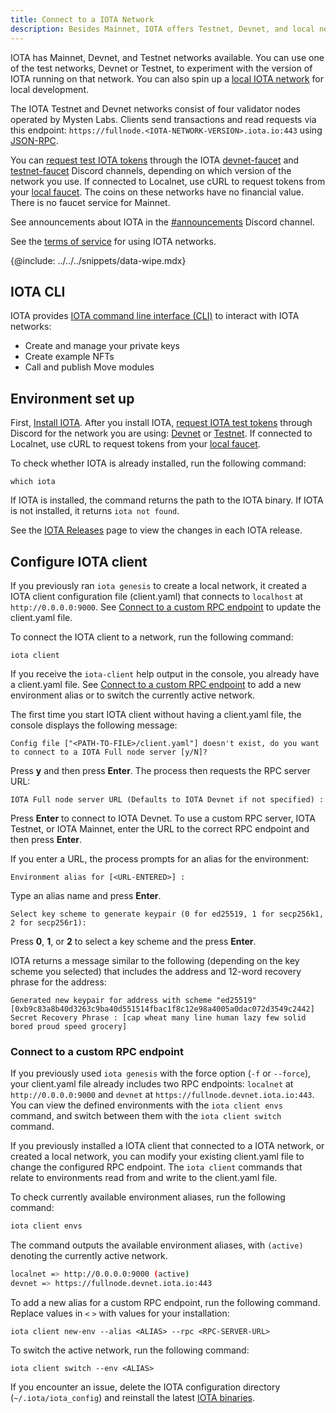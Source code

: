 ```yaml
---
title: Connect to a IOTA Network
description: Besides Mainnet, IOTA offers Testnet, Devnet, and local networks that you can connect to for development. You can also configure a custom RPC endpoint. 
---
```


IOTA has Mainnet, Devnet, and Testnet networks available. You can use one of the test networks, Devnet or Testnet, to experiment with the version of IOTA running on that network. You can also spin up a [local IOTA network](./local-network.mdx) for local development. 

The IOTA Testnet and Devnet networks consist of four validator nodes operated by Mysten Labs. Clients send transactions and read requests via this endpoint: `https://fullnode.<IOTA-NETWORK-VERSION>.iota.io:443` using [JSON-RPC](/references/iota-api/json-rpc-format.mdx).

You can [request test IOTA tokens](#request-test-tokens) through the IOTA [devnet-faucet](https://discordapp.com/channels/916379725201563759/971488439931392130) and [testnet-faucet](https://discord.com/channels/916379725201563759/1037811694564560966) Discord channels, depending on which version of the network you use. If connected to Localnet, use cURL to request tokens from your [local faucet](./local-network.mdx#use-the-local-faucet). The coins on these networks have no financial value. There is no faucet service for Mainnet.

See announcements about IOTA in the [#announcements](https://discord.com/channels/916379725201563759/925109817834631189) Discord channel.

See the [terms of service](https://iota.io/terms/) for using IOTA networks.

{@include: ../../../snippets/data-wipe.mdx}

## IOTA CLI

IOTA provides [IOTA command line interface (CLI)](/references/cli/client.mdx) to interact with IOTA networks:

- Create and manage your private keys
- Create example NFTs
- Call and publish Move modules


## Environment set up

First, [Install IOTA](./iota-install.mdx#install-binaries). After you install IOTA, [request IOTA test tokens](#request-gas-tokens) through Discord for the network you are using: [Devnet](https://discordapp.com/channels/916379725201563759/971488439931392130) or [Testnet](https://discord.com/channels/916379725201563759/1037811694564560966). If connected to Localnet, use cURL to request tokens from your [local faucet](./local-network.mdx#use-the-local-faucet).

To check whether IOTA is already installed, run the following command:

```shell
which iota
```

If IOTA is installed, the command returns the path to the IOTA binary. If IOTA is not installed, it returns `iota not found`.

See the [IOTA Releases](https://github.com/iotaledger/kinesis/releases) page to view the changes in each IOTA release.

## Configure IOTA client

If you previously ran `iota genesis` to create a local network, it created a IOTA client configuration file (client.yaml) that connects to `localhost` at `http://0.0.0.0:9000`. See [Connect to a custom RPC endpoint](#connect-to-a-custom-rpc-endpoint) to update the client.yaml file.

To connect the IOTA client to a network, run the following command:

```shell
iota client
```

If you receive the `iota-client` help output in the console, you already have a client.yaml file. See [Connect to a custom RPC endpoint](#connect-to-a-custom-rpc-endpoint) to add a new environment alias or to switch the currently active network.

The first time you start IOTA client without having a client.yaml file, the console displays the following message:

```
Config file ["<PATH-TO-FILE>/client.yaml"] doesn't exist, do you want to connect to a IOTA Full node server [y/N]?
```

Press **y** and then press **Enter**. The process then requests the RPC server URL: 

```
IOTA Full node server URL (Defaults to IOTA Devnet if not specified) :
```

Press **Enter** to connect to IOTA Devnet. To use a custom RPC server, IOTA Testnet, or IOTA Mainnet, enter the URL to the correct RPC endpoint and then press **Enter**.

If you enter a URL, the process prompts for an alias for the environment:

```
Environment alias for [<URL-ENTERED>] :
```
Type an alias name and press **Enter**.

```
Select key scheme to generate keypair (0 for ed25519, 1 for secp256k1, 2 for secp256r1):
```

Press **0**, **1**, or **2** to select a key scheme and the press **Enter**.

IOTA returns a message similar to the following (depending on the key scheme you selected) that includes the address and 12-word recovery phrase for the address:

```
Generated new keypair for address with scheme "ed25519" [0xb9c83a8b40d3263c9ba40d551514fbac1f8c12e98a4005a0dac072d3549c2442]
Secret Recovery Phrase : [cap wheat many line human lazy few solid bored proud speed grocery]
```

### Connect to a custom RPC endpoint

If you previously used `iota genesis` with the force option (`-f` or `--force`), your client.yaml file already includes two RPC endpoints: `localnet` at `http://0.0.0.0:9000` and `devnet` at `https://fullnode.devnet.iota.io:443`. You can view the defined environments with the `iota client envs` command, and switch between them with the `iota client switch` command.

If you previously installed a IOTA client that connected to a IOTA network, or created a local network, you can modify your existing client.yaml file to change the configured RPC endpoint. The `iota client` commands that relate to environments read from and write to the client.yaml file.

To check currently available environment aliases, run the following command: 

```sh
iota client envs
```

The command outputs the available environment aliases, with `(active)` denoting the currently active network.
```sh
localnet => http://0.0.0.0:9000 (active)
devnet => https://fullnode.devnet.iota.io:443
```

To add a new alias for a custom RPC endpoint, run the following command. Replace values in `<` `>` with values for your installation:

```shell
iota client new-env --alias <ALIAS> --rpc <RPC-SERVER-URL>
```

To switch the active network, run the following command:

```shell
iota client switch --env <ALIAS>
```

If you encounter an issue, delete the IOTA configuration directory (`~/.iota/iota_config`) and reinstall the latest [IOTA binaries](./iota-install.mdx#install-iota-binaries).
